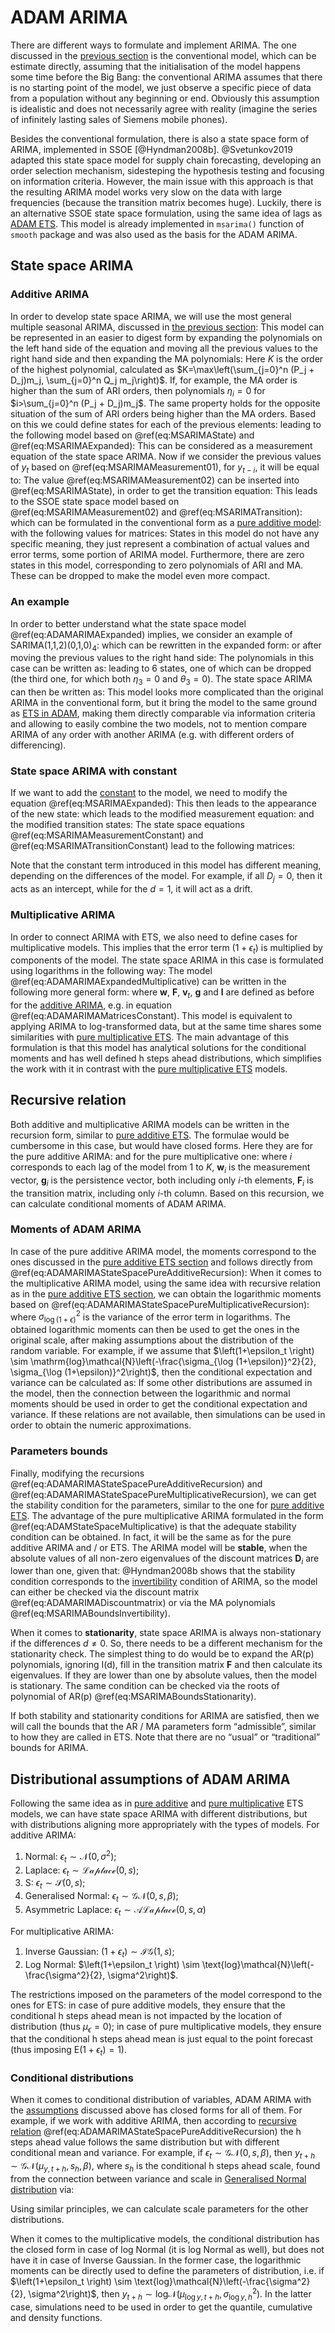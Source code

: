# ADAM ARIMA {#ADAMARIMA}
There are different ways to formulate and implement ARIMA. The one discussed in the [previous section](#ARIMA) is the conventional model, which can be estimate directly, assuming that the initialisation of the model happens some time before the Big Bang: the conventional ARIMA assumes that there is no starting point of the model, we just observe a specific piece of data from a population without any beginning or end. Obviously this assumption is idealistic and does not necessarily agree with reality (imagine the series of infinitely lasting sales of Siemens mobile phones).

Besides the conventional formulation, there is also a state space form of ARIMA, implemented in SSOE [@Hyndman2008b]. @Svetunkov2019 adapted this state space model for supply chain forecasting, developing an order selection mechanism, sidesteping the hypothesis testing and focusing on information criteria. However, the main issue with this approach is that the resulting ARIMA model works very slow on the data with large frequencies (because the transition matrix becomes huge). Luckily, there is an alternative SSOE state space formulation, using the same idea of lags as [ADAM ETS](#ADAMETSIntroduction). This model is already implemented in `msarima()` function of `smooth` package and was also used as the basis for the ADAM ARIMA.


## State space ARIMA {#StateSpaceARIMA}
### Additive ARIMA
In order to develop state space ARIMA, we will use the most general multiple seasonal ARIMA, discussed in [the previous section](#MSARIMA):
\begin{equation*}
  y_t \prod_{j=0}^n \Delta^{D_j} (B^{m_j}) \varphi^{P_j}(B^{m_j}) = \epsilon_t \prod_{j=0}^n \vartheta^{Q_j}(B^{m_j}) ,
\end{equation*}
This model can be represented in an easier to digest form by expanding the polynomials on the left hand side of the equation and moving all the previous values to the right hand side and then expanding the MA polynomials:
\begin{equation}
  y_t = \sum_{j=1}^K \eta_j y_{t-j} + \sum_{j=1}^K \theta_j \epsilon_{t-j} + \epsilon_t .
  (\#eq:MSARIMAExpanded)
\end{equation}
Here $K$ is the order of the highest polynomial, calculated as $K=\max\left(\sum_{j=0}^n (P_j + D_j)m_j, \sum_{j=0}^n Q_j m_j\right)$. If, for example, the MA order is higher than the sum of ARI orders, then polynomials $\eta_i=0$ for $i>\sum_{j=0}^n (P_j + D_j)m_j$. The same property holds for the opposite situation of the sum of ARI orders being higher than the MA orders. Based on this we could define states for each of the previous elements:
\begin{equation}
  v_{i,t-i} = \eta_i y_{t-i} + \theta_i \epsilon_{t-i},
  (\#eq:MSARIMAState)
\end{equation}
leading to the following model based on \@ref(eq:MSARIMAState) and \@ref(eq:MSARIMAExpanded):
\begin{equation}
  y_t = \sum_{j=1}^K v_{j,t-j} + \epsilon_t .
  (\#eq:MSARIMAMeasurement01)
\end{equation}
This can be considered as a measurement equation of the state space ARIMA. Now if we consider the previous values of $y_t$ based on \@ref(eq:MSARIMAMeasurement01), for $y_{t-i}$, it will be equal to:
\begin{equation}
  y_{t-i} = \sum_{j=1}^K v_{j,t-j-i} + \epsilon_{t-i} .
  (\#eq:MSARIMAMeasurement02)
\end{equation}
The value \@ref(eq:MSARIMAMeasurement02) can be inserted into \@ref(eq:MSARIMAState), in order to get the transition equation:
\begin{equation}
  v_{i,t-i} = \eta_i \sum_{j=1}^K v_{j,t-j-i} + (\eta_i + \theta_i) \epsilon_{t-i}.
  (\#eq:MSARIMATransition)
\end{equation}
This leads to the SSOE state space model based on \@ref(eq:MSARIMAMeasurement02) and \@ref(eq:MSARIMATransition):
\begin{equation}
  \begin{aligned}
    &{y}_{t} = \sum_{j=1}^K v_{j,t-j} + \epsilon_t \\
    &v_{i,t} = \eta_i \sum_{j=1}^K v_{j,t-j} + (\eta_i + \theta_i) \epsilon_{t} \text{ for each } i=\{1, 2, \dots, K \}
  \end{aligned},
  (\#eq:ADAMARIMAExpanded)
\end{equation}
which can be formulated in the conventional form as a [pure additive model](#ADAMETSPureAdditive):
\begin{equation*}
  \begin{aligned}
    &{y}_{t} = \mathbf{w}' \mathbf{v}_{t-\mathbf{l}} + \epsilon_t \\
    &\mathbf{v}_{t} = \mathbf{F} \mathbf{v}_{t-\mathbf{l}} + \mathbf{g} \epsilon_t
  \end{aligned},
\end{equation*}
with the following values for matrices:
\begin{equation}
  \begin{aligned}
    \mathbf{F} = \begin{pmatrix} \eta_1 & \eta_1 & \dots & \eta_1 \\ \eta_2 & \eta_2 & \dots & \eta_2 \\ \vdots & \vdots & \ddots & \vdots \\ \eta_K & \eta_K & \dots & \eta_K \end{pmatrix}, & \mathbf{w} = \begin{pmatrix} 1 \\ 1 \\ \vdots \\ 1 \end{pmatrix}, \\
    \mathbf{g} = \begin{pmatrix} \eta_1 + \theta_1 \\ \eta_2 + \theta_2 \\ \vdots \\ \eta_K + \theta_K \end{pmatrix}, & \mathbf{v}_{t} = \begin{pmatrix} v_{1,t} \\ v_{2,t} \\ \vdots \\ v_{K,t} \end{pmatrix}, & \mathbf{l} = \begin{pmatrix} 1 \\ 2 \\ \vdots \\ K \end{pmatrix}
  \end{aligned}.
  (\#eq:ADAMARIMAMatrices)
\end{equation}
States in this model do not have any specific meaning, they just represent a combination of actual values and error terms, some portion of ARIMA model. Furthermore, there are zero states in this model, corresponding to zero polynomials of ARI and MA. These can be dropped to make the model even more compact.

### An example
In order to better understand what the state space model \@ref(eq:ADAMARIMAExpanded) implies, we consider an example of SARIMA(1,1,2)(0,1,0)$_4$:
\begin{equation*}
    {y}_{t} (1- \phi_1 B)(1-B)(1-B^4) = \epsilon_t (1 + \theta_1 B + \theta_2 B^2),
\end{equation*}
which can be rewritten in the expanded form:
\begin{equation*}
    {y}_{t} (1-\phi_1 B - B + \phi_1 B^2 - B^4 +\phi_1 B^5 + B^5 - \phi_1 B^6) = \epsilon_t (1 + \theta_1 B + \theta_2 B^2),
\end{equation*}
or after moving the previous values to the right hand side:
\begin{equation*}
    {y}_{t} = (1+\phi_1) {y}_{t-1} - \phi_1 {y}_{t-2} + {y}_{t-4} - (1+\phi_1) {y}_{t-5} + \phi_1 {y}_{t-6} + \theta_1 \epsilon_{t-1} + \theta_2 \epsilon_{t-2} + \epsilon_t .
\end{equation*}
The polynomials in this case can be written as:
\begin{equation*}
    \begin{aligned}
    & \eta_1 = 1+\phi_1 \\
    & \eta_2 = -\phi_1 \\
    & \eta_3 = 0 \\
    & \eta_4 = 1 \\
    & \eta_5 = - (1+\phi_1) \\
    & \eta_6 = \phi_1
    \end{aligned} ,
\end{equation*}
leading to 6 states, one of which can be dropped (the third one, for which both $\eta_3=0$ and $\theta_3=0$). The state space ARIMA can then be written as:
\begin{equation*}
    \begin{aligned}
    &{y}_{t} = \sum_{j=1,2,4,5,6} v_{j,t-j} + \epsilon_t \\
    & v_{1,t} = (1+\phi_1) \sum_{j=1}^6 v_{j,t-j} + (1+\phi_1+\theta_1) \epsilon_t \\
    & v_{2,t} = -\phi_1 \sum_{j=1}^6 v_{j,t-j} + (-\phi_1+\theta_2) \epsilon_t \\
    & v_{4,t} = \sum_{j=1}^6 v_{j,t-j} + \epsilon_t \\
    & v_{5,t} = -(1+\phi_1) \sum_{j=1}^6 v_{j,t-j} -(1+\phi_1) \epsilon_t \\
    & v_{6,t} = \phi_1 \sum_{j=1}^6 v_{j,t-j} + \phi_1 \epsilon_t
    \end{aligned} .
\end{equation*}
This model looks more complicated than the original ARIMA in the conventional form, but it bring the model to the same ground as [ETS in ADAM](#ADAMETSIntroduction), making them directly comparable via information criteria and allowing to easily combine the two models, not to mention compare ARIMA of any order with another ARIMA (e.g. with different orders of differencing).

### State space ARIMA with constant
If we want to add the [constant](#ARMAConstant) to the model, we need to modify the equation \@ref(eq:MSARIMAExpanded):
\begin{equation}
  y_t = \sum_{j=1}^K \eta_j y_{t-j} + \sum_{j=1}^K \theta_j \epsilon_{t-j} + a_0 + \epsilon_t .
  (\#eq:MSARIMAExpandedConstant)
\end{equation}
This then leads to the appearance of the new state:
\begin{equation}
  v_{K+1,t} = a_0 ,
  (\#eq:MSARIMAStateConstant)
\end{equation}
which leads to the modified measurement equation:
\begin{equation}
  y_t = \sum_{j=1}^{K+1} v_{j,t-j} + \epsilon_t ,
  (\#eq:MSARIMAMeasurementConstant)
\end{equation}
and the modified transition states:
\begin{equation}
  \begin{aligned}
    & v_{i,t} = \eta_i \sum_{j=1}^{K+1} v_{j,t-j} + (\eta_i + \theta_i) \epsilon_{t} , \text{ for } i=\{1, 2, \dots, K\} \\
    & v_{K+1, t} = v_{K+1, t-1} .
  \end{aligned}
  (\#eq:MSARIMATransitionConstant)
\end{equation}
The state space equations \@ref(eq:MSARIMAMeasurementConstant) and \@ref(eq:MSARIMATransitionConstant) lead to the following matrices:
\begin{equation}
  \begin{aligned}
    \mathbf{F} = \begin{pmatrix} \eta_1 & \dots & \eta_1 & \eta_1 \\ \eta_2 & \dots & \eta_2 & \eta_2 \\ \vdots & \vdots & \ddots & \vdots \\ \eta_K & \dots & \eta_K & \eta_K \\ 0 & \dots & 0 & 1 \end{pmatrix}, & \mathbf{w} = \begin{pmatrix} 1 \\ 1 \\ \vdots \\ 1 \\ 1 \end{pmatrix}, \\
    \mathbf{g} = \begin{pmatrix} \eta_1 + \theta_1 \\ \eta_2 + \theta_2 \\ \vdots \\ \eta_K + \theta_K \\ 0 \end{pmatrix}, & \mathbf{v}_{t} = \begin{pmatrix} v_{1,t} \\ v_{2,t} \\ \vdots \\ v_{K,t} \\ v_{K+1,t} \end{pmatrix}, & \mathbf{l} = \begin{pmatrix} 1 \\ 2 \\ \vdots \\ K \\ 1 \end{pmatrix}
  \end{aligned}.
  (\#eq:ADAMARIMAMatricesConstant)
\end{equation}

Note that the constant term introduced in this model has different meaning, depending on the differences of the model. For example, if all $D_j=0$, then it acts as an intercept, while for the $d=1$, it will act as a drift. 

### Multiplicative ARIMA
In order to connect ARIMA with ETS, we also need to define cases for multiplicative models. This implies that the error term $(1+\epsilon_t)$ is multiplied by components of the model. The state space ARIMA in this case is formulated using logarithms in the following way:
\begin{equation}
  \begin{aligned}
    &{y}_{t} = \exp \left( \sum_{j=1}^K \log v_{j,t-j} + \log(1+\epsilon_t) \right) \\
    &\log v_{i,t} = \eta_i \sum_{j=1}^K \log v_{j,t-j} + (\eta_i + \theta_i) \log(1+\epsilon_t) \text{ for each } i=\{1, 2, \dots, K \}
  \end{aligned}.
  (\#eq:ADAMARIMAExpandedMultiplicative)
\end{equation}
The model \@ref(eq:ADAMARIMAExpandedMultiplicative) can be written in the following more general form:
\begin{equation}
  \begin{aligned}
    &{y}_{t} = \exp \left( \mathbf{w}' \log \mathbf{v}_{t-\mathbf{l}} + \log(1+\epsilon_t) \right) \\
    &\log \mathbf{v}_{t} = \mathbf{F} \log \mathbf{v}_{t-\mathbf{l}} + \mathbf{g} \log(1+\epsilon_t)
  \end{aligned},
  (\#eq:ADAMStateSpaceMultiplicative)
\end{equation}
where $\mathbf{w}$, $\mathbf{F}$, $\mathbf{v}_t$, $\mathbf{g}$ and $\mathbf{l}$ are defined as before for the [additive ARIMA](#StateSpaceARIMA), e.g. in equation \@ref(eq:ADAMARIMAMatricesConstant). This model is equivalent to applying ARIMA to log-transformed data, but at the same time shares some similarities with [pure multiplicative ETS](#ADAMETSPureMultiplicative). The main advantage of this formulation is that this model has analytical solutions for the conditional moments and has well defined h steps ahead distributions, which simplifies the work with it in contrast with the [pure multiplicative ETS](#ADAMETSPureMultiplicative) models.


## Recursive relation {#ADAMARIMARecursive}
Both additive and multiplicative ARIMA models can be written in the recursion form, similar to [pure additive ETS](#adamETSPureAdditiveRecursive). The formulae would be cumbersome in this case, but would have closed forms. Here they are for the pure additive ARIMA:
\begin{equation}
    y_{t+h} = \sum_{i=1}^K \mathbf{w}_{i}' \mathbf{F}_{i}^{\lceil\frac{h}{i}\rceil-1} \mathbf{v}_{t} + \mathbf{w}_{i}' \sum_{j=1}^{\lceil\frac{h}{i}\rceil-1} \mathbf{F}_{i}^{j-1} \mathbf{g}_{i} \epsilon_{t+i\lceil\frac{h}{i}\rceil-j} + \epsilon_{t+h} ,
  (\#eq:ADAMARIMAStateSpacePureAdditiveRecursion)
\end{equation}
and for the pure multiplicative one:
\begin{equation}
    \log y_{t+h} = \sum_{i=1}^K \mathbf{w}_{i}' \mathbf{F}_{i}^{\lceil\frac{h}{i}\rceil-1} \log \mathbf{v}_{t} + \mathbf{w}_{i}' \sum_{j=1}^{\lceil\frac{h}{i}\rceil-1} \mathbf{F}_{i}^{j-1} \mathbf{g}_{i} \log (1+\epsilon_{t+i\lceil\frac{h}{i}\rceil-j}) + \log(1+ \epsilon_{t+h}) ,
  (\#eq:ADAMARIMAStateSpacePureMultiplicativeRecursion)
\end{equation}
where $i$ corresponds to each lag of the model from 1 to $K$, $\mathbf{w}_{i}$ is the measurement vector, $\mathbf{g}_{i}$ is the persistence vector, both including only $i$-th elements, $\mathbf{F}_{i}$ is the transition matrix, including only $i$-th column. Based on this recursion, we can calculate conditional moments of ADAM ARIMA.

### Moments of ADAM ARIMA
In case of the pure additive ARIMA model, the moments correspond to the ones discussed in the [pure additive ETS section](#ADAMETSPureAdditive) and follows directly from \@ref(eq:ADAMARIMAStateSpacePureAdditiveRecursion):
\begin{equation*}
  \begin{aligned}
    \mu_{y,t+h} = \mathrm{E}(y_{t+h}|t) = & \sum_{i=1}^K \left(\mathbf{w}_{i}' \mathbf{F}_{i}^{\lceil\frac{h}{i}\rceil-1} \right) \mathbf{v}_{t} \\
    \sigma^2_{h} = \mathrm{V}(y_{t+h}|t) = & \left( \sum_{i=1}^K \left(\mathbf{w}_{i}' \sum_{j=1}^{\lceil\frac{h}{i}\rceil-1} \mathbf{F}_{i}^{j-1} \mathbf{g}_{i} \mathbf{g}'_{i} (\mathbf{F}_{i}')^{j-1} \mathbf{w}_{i} \right) + 1 \right) \sigma^2
  \end{aligned} .
\end{equation*}
When it comes to the multiplicative ARIMA model, using the same idea with recursive relation as in the [pure additive ETS section](#adamETSPureAdditiveRecursive), we can obtain the logarithmic moments based on \@ref(eq:ADAMARIMAStateSpacePureMultiplicativeRecursion):
\begin{equation}
  \begin{aligned}
    \mu_{\log y,t+h} = \mathrm{E}(\log y_{t+h}|t) = & \sum_{i=1}^d \left(\mathbf{w}_{m_i}' \mathbf{F}_{m_i}^{\lceil\frac{h}{m_i}\rceil-1} \right) \log \mathbf{v}_{t} \\
    \sigma^2_{\log y,h} = \mathrm{V}(\log y_{t+h}|t) = & \left( \sum_{i=1}^d \left(\mathbf{w}_{m_i}' \sum_{j=1}^{\lceil\frac{h}{m_i}\rceil-1} \mathbf{F}_{m_i}^{j-1} \mathbf{g}_{m_i} \mathbf{g}'_{m_i} (\mathbf{F}_{m_i}')^{j-1} \mathbf{w}_{m_i} \right) + 1 \right) \sigma_{\log (1+\epsilon)}^2
  \end{aligned},
  (\#eq:ADAMARIMAMultiplicativeMomentsLogs)
\end{equation}
where $\sigma_{\log (1+\epsilon)}^2$ is the variance of the error term in logarithms. The obtained logarithmic moments can then be used to get the ones in the original scale, after making assumptions about the distribution of the random variable. For example, if we assume that $\left(1+\epsilon_t \right) \sim \mathrm{log}\mathcal{N}\left(-\frac{\sigma_{\log (1+\epsilon)}^2}{2}, \sigma_{\log (1+\epsilon)}^2\right)$, then the conditional expectation and variance can be calculated as:
\begin{equation}
  \begin{aligned}
    & \mu_{y,t+h} = \mathrm{E}(y_{t+h}|t) = \exp \left(\mu_{\log y,t+h} + \frac{\sigma^2_{\log y,h}}{2} \right) \\
    & \sigma^2_{h} = \mathrm{V}(y_{t+h}|t) = \left(\exp\left( \sigma^2_{\log y,h} \right) - 1 \right)\exp\left(2 \times \mu_{\log y,t+h} + \sigma^2_{\log y,h} \right)
  \end{aligned}.
  (\#eq:ADAMARIMAMultiplicativeMomentsLogN)
\end{equation}
If some other distributions are assumed in the model, then the connection between the logarithmic and normal moments should be used in order to get the conditional expectation and variance. If these relations are not available, then simulations can be used in order to obtain the numeric approximations.

### Parameters bounds
Finally, modifying the recursions \@ref(eq:ADAMARIMAStateSpacePureAdditiveRecursion) and \@ref(eq:ADAMARIMAStateSpacePureMultiplicativeRecursion), we can get the stability condition for the parameters, similar to the one for [pure additive ETS](#stabilityConditionAdditiveError). The advantage of the pure multiplicative ARIMA formulated in the form \@ref(eq:ADAMStateSpaceMultiplicative) is that the adequate stability condition can be obtained. In fact, it will be the same as for the pure additive ARIMA and / or ETS. The ARIMA model will be **stable**, when the absolute values of all non-zero eigenvalues of the discount matrices $\mathbf{D}_{i}$ are lower than one, given that:
\begin{equation}
  \mathbf{D}_{i} = \mathbf{F}_{i} - \mathbf{g}_{i} \mathbf{w}_{i}' .
  (\#eq:ADAMARIMADiscountmatrix)
\end{equation}
@Hyndman2008b shows that the stability condition corresponds to the [invertibility](#MSARIMABounds) condition of ARIMA, so the model can either be checked via the discount matrix \@ref(eq:ADAMARIMADiscountmatrix) or via the MA polynomials \@ref(eq:MSARIMABoundsInvertibility).

When it comes to **stationarity**, state space ARIMA is always non-stationary if the differences $d \neq 0$. So, there needs to be a different mechanism for the stationarity check. The simplest thing to do would be to expand the AR(p) polynomials, ignoring I(d), fill in the transition matrix $\mathbf{F}$ and then calculate its eigenvalues. If they are lower than one by absolute values, then the model is stationary. The same condition can be checked via the roots of polynomial of AR(p) \@ref(eq:MSARIMABoundsStationarity).

If both stability and stationarity conditions for ARIMA are satisfied, then we will call the bounds that the AR / MA parameters form "admissible", similar to how they are called in ETS. Note that there are no "usual" or "traditional" bounds for ARIMA.


## Distributional assumptions of ADAM ARIMA {#ADAMARIMADistributions}
Following the same idea as in [pure additive](#ADAMETSAdditiveDistributions) and [pure multiplicative](ADAMETSMultiplicativeDistributions) ETS models, we can have state space ARIMA with different distributions, but with distributions aligning more appropriately with the types of models. For additive ARIMA:

1. Normal: $\epsilon_t \sim \mathcal{N}(0, \sigma^2)$;
2. Laplace: $\epsilon_t \sim \mathcal{Laplace}(0, s)$;
3. S: $\epsilon_t \sim \mathcal{S}(0, s)$;
4. Generalised Normal: $\epsilon_t \sim \mathcal{GN}(0, s, \beta)$;
5. Asymmetric Laplace: $\epsilon_t \sim \mathcal{ALaplace}(0, s, \alpha)$

For multiplicative ARIMA:

1. Inverse Gaussian: $\left(1+\epsilon_t \right) \sim \mathcal{IG}(1, s)$;
2. Log Normal: $\left(1+\epsilon_t \right) \sim \text{log}\mathcal{N}\left(-\frac{\sigma^2}{2}, \sigma^2\right)$.

The restrictions imposed on the parameters of the model correspond to the ones for ETS: in case of pure additive models, they ensure that the conditional h steps ahead mean is not impacted by the location of distribution (thus $\mu_\epsilon=0$); in case of pure multiplicative models, they ensure that the conditional h steps ahead mean is just equal to the point forecast (thus imposing $\mathrm{E}(1+\epsilon_t)=1$).

### Conditional distributions
When it comes to conditional distribution of variables, ADAM ARIMA with the [assumptions](#ADAMARIMADistributions) discussed above has closed forms for all of them. For example, if we work with additive ARIMA, then according to [recursive relation](#ADAMARIMARecursive) \@ref(eq:ADAMARIMAStateSpacePureAdditiveRecursion) the h steps ahead value follows the same distribution but with different conditional mean and variance. For example, if $\epsilon_t \sim \mathcal{GN}(0, s, \beta)$, then $y_{t+h} \sim \mathcal{GN}(\mu_{y,t+h}, s_{h}, \beta)$, where $s_{h}$ is the conditional h steps ahead scale, found from the connection between variance and scale in [Generalised Normal distribution](#distributionsGeneralisedNormal) via:
\begin{equation*}
    s_h = \sqrt{\frac{\sigma^2_h \Gamma(1/\beta)}{\Gamma(3/\beta)}}.
\end{equation*}

Using similar principles, we can calculate scale parameters for the other distributions.

When it comes to the multiplicative models, the conditional distribution has the closed form in case of log Normal (it is log Normal as well), but does not have it in case of Inverse Gaussian. In the former case, the logarithmic moments can be directly used to define the parameters of distribution, i.e. if $\left(1+\epsilon_t \right) \sim \text{log}\mathcal{N}\left(-\frac{\sigma^2}{2}, \sigma^2\right)$, then $y_{t+h} \sim \text{log}\mathcal{N}\left(\mu_{\log y,t+h}, \sigma^2_{\log y,h} \right)$. In the latter case, simulations need to be used in order to get the quantile, cumulative and density functions.


<!-- ## ETS + ARIMA -->


<!-- ## Examples in R -->

